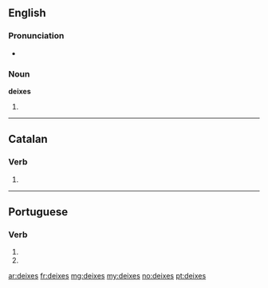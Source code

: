 ==English==

===Pronunciation===
* {{a|UK}} {{IPA|/ˈdaɪksiːz/}}

===Noun===
'''deixes''' {{p}}

# {{plural of|[[deixis#English|deixis]]}}

----

==Catalan==

===Verb===
{{infl|ca|verb form}}

# {{ca-verb form of|p=2|n=sg|t=pres|m=ind|deixar}}

----

==Portuguese==

===Verb===
{{pt-verb form}}

# {{pt-verb form of|deixar|ar|subjunctive|present|singular|second}}
# {{pt-verb form of|deixar|ar|imperative|negative|singular|second}}

[[ar:deixes]]
[[fr:deixes]]
[[mg:deixes]]
[[my:deixes]]
[[no:deixes]]
[[pt:deixes]]